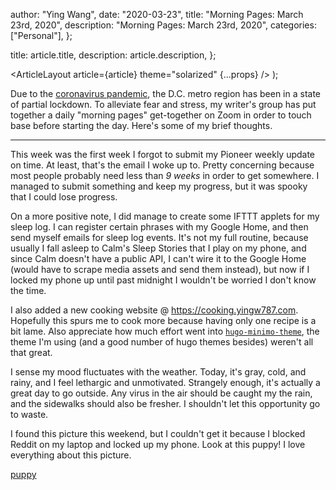 
  author: "Ying Wang",
  date: "2020-03-23",
  title: "Morning Pages: March 23rd, 2020",
  description: "Morning Pages: March 23rd, 2020",
  categories: ["Personal"],
};

  title: article.title,
  description: article.description,
};

  <ArticleLayout article={article} theme="solarized" {...props} />
);

Due to the [coronavirus
pandemic](https://en.wikipedia.org/wiki/2019-20_coronavirus_pandemic), the D.C.
metro region has been in a state of partial lockdown. To alleviate fear and
stress, my writer's group has put together a daily "morning pages" get-together
on Zoom in order to touch base before starting the day. Here's some of my brief
thoughts.

---

This week was the first week I forgot to submit my Pioneer weekly update on
time. At least, that's the email I woke up to. Pretty concerning because most
people probably need less than _9 weeks_ in order to get somewhere. I managed to
submit something and keep my progress, but it was spooky that I could lose
progress.

On a more positive note, I did manage to create some IFTTT applets for my sleep
log. I can register certain phrases with my Google Home, and then send myself
emails for sleep log events. It's not my full routine, because usually I fall
asleep to Calm's Sleep Stories that I play on my phone, and since Calm doesn't
have a public API, I can't wire it to the Google Home (would have to scrape
media assets and send them instead), but now if I locked my phone up until past
midnight I wouldn't be worried I don't know the time.

I also added a new cooking website @ https://cooking.yingw787.com. Hopefully
this spurs me to cook more because having only one recipe is a bit lame. Also
appreciate how much effort went into
[`hugo-minimo-theme`](https://github.com/MunifTanjim/minimo), the theme I'm
using (and a good number of hugo themes besides) weren't all that great.

I sense my mood fluctuates with the weather. Today, it's gray, cold, and rainy,
and I feel lethargic and unmotivated. Strangely enough, it's actually a great
day to go outside. Any virus in the air should be caught my the rain, and the
sidewalks should also be fresher. I shouldn't let this opportunity go to waste.

I found this picture this weekend, but I couldn't get it because I blocked
Reddit on my laptop and locked up my phone. Look at this puppy! I love
everything about this picture.

[puppy](/img/posts/2020/03/23/morning_pages_1.jpg)
